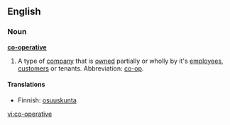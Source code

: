 ==English==

===Noun===
'''[[co-]][[operative]]'''

# A type of [[company]] that is [[own]]ed partially or wholly by it's [[employee]]s, [[customer]]s or tenants.  Abbreviation: [[co-op]].

====Translations====

*Finnish: [[osuuskunta]]

[[vi:co-operative]]